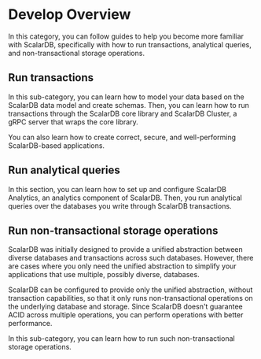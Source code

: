 # Develop Overview

In this category, you can follow guides to help you become more familiar with ScalarDB, specifically with how to run transactions, analytical queries, and non-transactional storage operations.

## Run transactions

In this sub-category, you can learn how to model your data based on the ScalarDB data model and create schemas. Then, you can learn how to run transactions through the ScalarDB core library and ScalarDB Cluster, a gRPC server that wraps the core library. 

You can also learn how to create correct, secure, and well-performing ScalarDB-based applications.

## Run analytical queries

In this section, you can learn how to set up and configure ScalarDB Analytics, an analytics component of ScalarDB. Then, you run analytical queries over the databases you write through ScalarDB transactions.

## Run non-transactional storage operations

ScalarDB was initially designed to provide a unified abstraction between diverse databases and transactions across such databases. However, there are cases where you only need the unified abstraction to simplify your applications that use multiple, possibly diverse, databases.

ScalarDB can be configured to provide only the unified abstraction, without transaction capabilities, so that it only runs non-transactional operations on the underlying database and storage. Since ScalarDB doesn't guarantee ACID across multiple operations, you can perform operations with better performance.

In this sub-category, you can learn how to run such non-transactional storage operations.